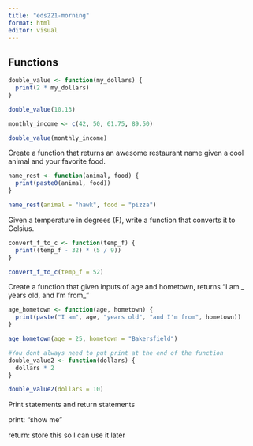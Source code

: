 ```yaml
---
title: "eds221-morning"
format: html
editor: visual
---
```


## Functions

```r
double_value <- function(my_dollars) {
  print(2 * my_dollars)
}

double_value(10.13)
```

```r
monthly_income <- c(42, 50, 61.75, 89.50)

double_value(monthly_income)
```

Create a function that returns an awesome restaurant name given a cool animal and your favorite food.

```r
name_rest <- function(animal, food) {
  print(paste0(animal, food))
}

name_rest(animal = "hawk", food = "pizza")
```

Given a temperature in degrees (F), write a function that converts it to Celsius.

```r

convert_f_to_c <- function(temp_f) {
  print((temp_f - 32) * (5 / 9))
}

convert_f_to_c(temp_f = 52)
```

Create a function that given inputs of age and hometown, returns "I am \_ years old, and I'm from\_"

```r
age_hometown <- function(age, hometown) {
  print(paste("I am", age, "years old", "and I'm from", hometown))
}

age_hometown(age = 25, hometown = "Bakersfield")
```

```r
#You dont always need to put print at the end of the function 
double_value2 <- function(dollars) {
  dollars * 2
}

double_value2(dollars = 10)
```

Print statements and return statements

print: "show me"

return: store this so I can use it later
